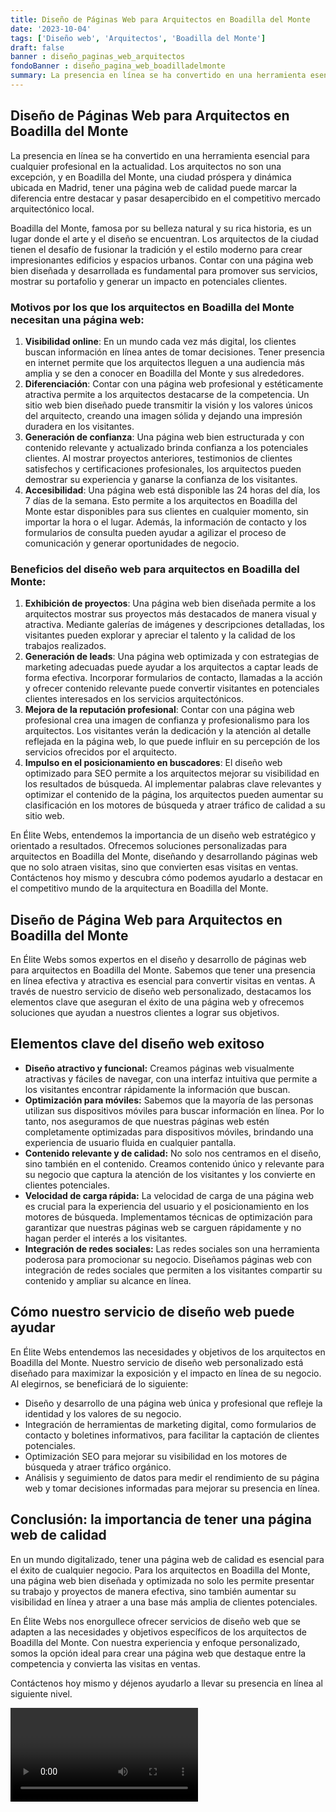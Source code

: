 ```yaml
---
title: Diseño de Páginas Web para Arquitectos en Boadilla del Monte
date: '2023-10-04'
tags: ['Diseño web', 'Arquitectos', 'Boadilla del Monte']
draft: false
banner : diseño_paginas_web_arquitectos
fondoBanner : diseño_pagina_web_boadilladelmonte
summary: La presencia en línea se ha convertido en una herramienta esencial para cualquier profesional en la actualidad. Los arquitectos no son una excepción, y en Boadilla del Monte, una ciudad próspera y dinámica ubicada en Madrid, tener una página web de calidad puede marcar la diferencia entre destacar y pasar desapercibido en el competitivo mercado arquitectónico local.
---
```


## **Diseño de Páginas Web para Arquitectos en Boadilla del Monte**

La presencia en línea se ha convertido en una herramienta esencial para cualquier profesional en la actualidad. Los arquitectos no son una excepción, y en Boadilla del Monte, una ciudad próspera y dinámica ubicada en Madrid, tener una página web de calidad puede marcar la diferencia entre destacar y pasar desapercibido en el competitivo mercado arquitectónico local.

Boadilla del Monte, famosa por su belleza natural y su rica historia, es un lugar donde el arte y el diseño se encuentran. Los arquitectos de la ciudad tienen el desafío de fusionar la tradición y el estilo moderno para crear impresionantes edificios y espacios urbanos. Contar con una página web bien diseñada y desarrollada es fundamental para promover sus servicios, mostrar su portafolio y generar un impacto en potenciales clientes.

### **Motivos por los que los arquitectos en Boadilla del Monte necesitan una página web:**

1. **Visibilidad online**: En un mundo cada vez más digital, los clientes buscan información en línea antes de tomar decisiones. Tener presencia en internet permite que los arquitectos lleguen a una audiencia más amplia y se den a conocer en Boadilla del Monte y sus alrededores.
2. **Diferenciación**: Contar con una página web profesional y estéticamente atractiva permite a los arquitectos destacarse de la competencia. Un sitio web bien diseñado puede transmitir la visión y los valores únicos del arquitecto, creando una imagen sólida y dejando una impresión duradera en los visitantes.
3. **Generación de confianza**: Una página web bien estructurada y con contenido relevante y actualizado brinda confianza a los potenciales clientes. Al mostrar proyectos anteriores, testimonios de clientes satisfechos y certificaciones profesionales, los arquitectos pueden demostrar su experiencia y ganarse la confianza de los visitantes.
4. **Accesibilidad**: Una página web está disponible las 24 horas del día, los 7 días de la semana. Esto permite a los arquitectos en Boadilla del Monte estar disponibles para sus clientes en cualquier momento, sin importar la hora o el lugar. Además, la información de contacto y los formularios de consulta pueden ayudar a agilizar el proceso de comunicación y generar oportunidades de negocio.

### **Beneficios del diseño web para arquitectos en Boadilla del Monte:**

1. **Exhibición de proyectos**: Una página web bien diseñada permite a los arquitectos mostrar sus proyectos más destacados de manera visual y atractiva. Mediante galerías de imágenes y descripciones detalladas, los visitantes pueden explorar y apreciar el talento y la calidad de los trabajos realizados.
2. **Generación de leads**: Una página web optimizada y con estrategias de marketing adecuadas puede ayudar a los arquitectos a captar leads de forma efectiva. Incorporar formularios de contacto, llamadas a la acción y ofrecer contenido relevante puede convertir visitantes en potenciales clientes interesados en los servicios arquitectónicos.
3. **Mejora de la reputación profesional**: Contar con una página web profesional crea una imagen de confianza y profesionalismo para los arquitectos. Los visitantes verán la dedicación y la atención al detalle reflejada en la página web, lo que puede influir en su percepción de los servicios ofrecidos por el arquitecto.
4. **Impulso en el posicionamiento en buscadores**: El diseño web optimizado para SEO permite a los arquitectos mejorar su visibilidad en los resultados de búsqueda. Al implementar palabras clave relevantes y optimizar el contenido de la página, los arquitectos pueden aumentar su clasificación en los motores de búsqueda y atraer tráfico de calidad a su sitio web.

En Élite Webs, entendemos la importancia de un diseño web estratégico y orientado a resultados. Ofrecemos soluciones personalizadas para arquitectos en Boadilla del Monte, diseñando y desarrollando páginas web que no solo atraen visitas, sino que convierten esas visitas en ventas. Contáctenos hoy mismo y descubra cómo podemos ayudarlo a destacar en el competitivo mundo de la arquitectura en Boadilla del Monte.

<GifSeo />

<Cta />

## Diseño de Página Web para Arquitectos en Boadilla del Monte

En Élite Webs somos expertos en el diseño y desarrollo de páginas web para arquitectos en Boadilla del Monte. Sabemos que tener una presencia en línea efectiva y atractiva es esencial para convertir visitas en ventas. A través de nuestro servicio de diseño web personalizado, destacamos los elementos clave que aseguran el éxito de una página web y ofrecemos soluciones que ayudan a nuestros clientes a lograr sus objetivos. 

## Elementos clave del diseño web exitoso

- **Diseño atractivo y funcional:** Creamos páginas web visualmente atractivas y fáciles de navegar, con una interfaz intuitiva que permite a los visitantes encontrar rápidamente la información que buscan.
- **Optimización para móviles:** Sabemos que la mayoría de las personas utilizan sus dispositivos móviles para buscar información en línea. Por lo tanto, nos aseguramos de que nuestras páginas web estén completamente optimizadas para dispositivos móviles, brindando una experiencia de usuario fluida en cualquier pantalla.
- **Contenido relevante y de calidad:** No solo nos centramos en el diseño, sino también en el contenido. Creamos contenido único y relevante para su negocio que captura la atención de los visitantes y los convierte en clientes potenciales.
- **Velocidad de carga rápida:** La velocidad de carga de una página web es crucial para la experiencia del usuario y el posicionamiento en los motores de búsqueda. Implementamos técnicas de optimización para garantizar que nuestras páginas web se carguen rápidamente y no hagan perder el interés a los visitantes.
- **Integración de redes sociales:** Las redes sociales son una herramienta poderosa para promocionar su negocio. Diseñamos páginas web con integración de redes sociales que permiten a los visitantes compartir su contenido y ampliar su alcance en línea.

## Cómo nuestro servicio de diseño web puede ayudar

En Élite Webs entendemos las necesidades y objetivos de los arquitectos en Boadilla del Monte. Nuestro servicio de diseño web personalizado está diseñado para maximizar la exposición y el impacto en línea de su negocio. Al elegirnos, se beneficiará de lo siguiente:

- Diseño y desarrollo de una página web única y profesional que refleje la identidad y los valores de su negocio.
- Integración de herramientas de marketing digital, como formularios de contacto y boletines informativos, para facilitar la captación de clientes potenciales.
- Optimización SEO para mejorar su visibilidad en los motores de búsqueda y atraer tráfico orgánico.
- Análisis y seguimiento de datos para medir el rendimiento de su página web y tomar decisiones informadas para mejorar su presencia en línea.

## Conclusión: la importancia de tener una página web de calidad

En un mundo digitalizado, tener una página web de calidad es esencial para el éxito de cualquier negocio. Para los arquitectos en Boadilla del Monte, una página web bien diseñada y optimizada no solo les permite presentar su trabajo y proyectos de manera efectiva, sino también aumentar su visibilidad en línea y atraer a una base más amplia de clientes potenciales.

En Élite Webs nos enorgullece ofrecer servicios de diseño web que se adapten a las necesidades y objetivos específicos de los arquitectos de Boadilla del Monte. Con nuestra experiencia y enfoque personalizado, somos la opción ideal para crear una página web que destaque entre la competencia y convierta las visitas en ventas.

Contáctenos hoy mismo y déjenos ayudarlo a llevar su presencia en línea al siguiente nivel.

<Video />

<CtaBot job='Arquitectos' city='Boadilla del Monte'/>

<Gmaps query='Boadilla del Monte+españa+maps' />